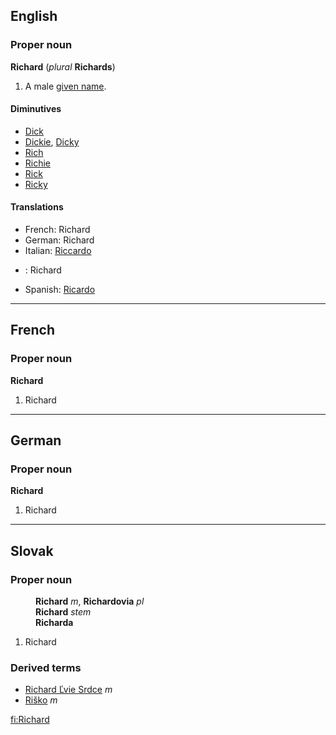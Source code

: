 ==English==
===Proper noun===
'''Richard''' (''plural'' '''Richards''')

#A male [[given name]].

====Diminutives====
*[[Dick]]
*[[Dickie]], [[Dicky]]
*[[Rich]]
*[[Richie]]
*[[Rick]]
*[[Ricky]]

====Translations====
*French: Richard
*German: Richard
*Italian: [[Riccardo]]
*{{sk}}: Richard
*Spanish: [[Ricardo]]

----
==French==
===Proper noun===
'''Richard'''

# Richard

----

==German==
===Proper noun===
'''Richard'''

#Richard

----
==Slovak==
===Proper noun===
:'''Richard''' ''m'', '''Richardovia''' ''pl''
:'''Richard''' ''stem''
:'''Richarda''' ''{{gensg}}''
:{{decpat}} {{chlap}}

#Richard

===Derived terms===
* [[Richard Ľvie Srdce]] ''m''
* [[Riško]] ''m''

[[fi:Richard]]